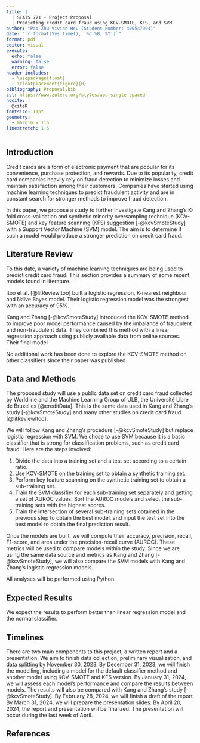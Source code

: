 ```yaml
---
title: |
  | STATS 771 - Project Proposal
  | Predicting credit card fraud using KCV-SMOTE, KFS, and SVM
author: "Pao Zhu Vivian Hsu (Student Number: 400547994)"
date: "`r format(Sys.time(), '%d %B, %Y')`"
format: pdf
editor: visual
execute:
  echo: false
  warning: false
  error: false
header-includes:
  - \usepackage{float}
  - \floatplacement{figure}{H}
bibliography: Proposal.bib
csl: https://www.zotero.org/styles/apa-single-spaced
nocite: |
  @citeR
fontsize: 11pt
geometry: 
  - margin = 1in
linestretch: 1.5
---
```


\newpage

## Introduction

Credit cards are a form of electronic payment that are popular for its convenience, purchase protection, and rewards. Due to its popularity, credit card companies heavily rely on fraud detection to minimize losses and maintain satisfaction among their customers. Companies have started using machine learning techniques to predict fraudulent activity and are in constant search for stronger methods to improve fraud detection.

In this paper, we propose a study to further investigate Kang and Zhang's K-fold cross-validation and synthetic minority oversampling technique (KCV-SMOTE) and key feature scanning (KFS) suggestion [-@kcvSmoteStudy] with a Support Vector Machine (SVM) model. The aim is to determine if such a model would produce a stronger prediction on credit card fraud.

## Literature Review

To this date, a variety of machine learning techniques are being used to predict credit card fraud. This section provides a summary of some recent models found in literature.

Itoo et al. [@litReviewItoo] built a logistic regression, K-nearest neighbour and Naïve Bayes model. Their logistic regression model was the strongest with an accuracy of 95%.

Kang and Zhang [-@kcvSmoteStudy] introduced the KCV-SMOTE method to improve poor model performance caused by the imbalance of fraudulent and non-fraudulent data. They combined this method with a linear regression approach using publicly available data from online sources. Their final model 

No additional work has been done to explore the KCV-SMOTE method on other classifiers since their paper was published.


## Data and Methods

The proposed study will use a public data set on credit card fraud collected by Worldline and the Machine Learning Group of ULB, the Université Libre de Bruxelles [@creditData]. This is the same data used in Kang and Zhang's study [-@kcvSmoteStudy] and many other studies on credit card fraud [@litReviewItoo].

We will follow Kang and Zhang's procedure [-@kcvSmoteStudy] but replace logistic regression with SVM. We chose to use SVM because it is a basic classifier that is strong for classification problems, such as credit card fraud. Here are the steps involved:

  1) Divide the data into a training set and a test set according to a certain ratio.
  2) Use KCV-SMOTE on the training set to obtain a synthetic training set.
  3) Perform key feature scanning on the synthetic training set to obtain a sub-training set.
  4) Train the SVM classifier for each sub-training set separately and getting a set of AUROC values. Sort the AUROC models and select the sub-training sets with the highest scores.
  5) Train the intersection of several sub-training sets obtained in the previous step to obtain the best model, and input the test set into the best model to obtain the final prediction result.

Once the models are built, we will compute their accuracy, precision, recall, F1-score, and area under the precision-recall curve (AUROC). These metrics will be used to compare models within the study. Since we are using the same data source and metrics as Kang and Zhang [-@kcvSmoteStudy], we will also compare the SVM models with Kang and Zhang's logistic regression models.

All analyses will be performed using Python.


## Expected Results

We expect the results to perform better than linear regression model and the normal classifier.

## Timelines

There are two main components to this project, a written report and a presentation. We aim to finish data collection, preliminary visualization, and data splitting by November 30, 2023. By December 31, 2023, we will finish the modelling, including a model for the default classifier method and another model using KCV-SMOTE and KFS version. By January 31, 2024, we will assess each model's performance and compare the results between models. The results will also be compared with Kang and Zhang's study [-@kcvSmoteStudy]. By February 28, 2024, we will finish a draft of the report. By March 31, 2024, we will prepare the presentation slides. By April 20, 2024, the report and presentation will be finalized. The presentation will occur during the last week of April.

\newpage

## References

::: {#refs}
:::

